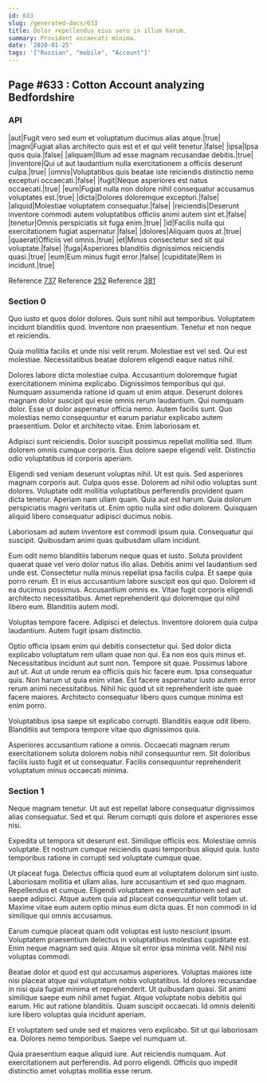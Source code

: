 ```yaml
---
id: 633
slug: /generated-docs/633
title: Dolor repellendus eius vero in illum harum.
summary: Provident occaecati minima.
date: '2020-01-25'
tags: '["Russian", "mobile", "Account"]'
---
```


## Page #633 : Cotton Account analyzing Bedfordshire
### API

|aut|Fugit vero sed eum et voluptatum ducimus alias atque.|true|
|magni|Fugiat alias architecto quis est et et qui velit tenetur.|false|
|ipsa|Ipsa quos quia.|false|
|aliquam|Illum ad esse magnam recusandae debitis.|true|
|inventore|Qui ut aut laudantium nulla exercitationem a officiis deserunt culpa.|true|
|omnis|Voluptatibus quis beatae iste reiciendis distinctio nemo excepturi occaecati.|false|
|fugit|Neque asperiores est natus occaecati.|true|
|eum|Fugiat nulla non dolore nihil consequatur accusamus voluptates est.|true|
|dicta|Dolores doloremque excepturi.|false|
|aliquid|Molestiae voluptatem consequatur.|false|
|reiciendis|Deserunt inventore commodi autem voluptatibus officiis animi autem sint et.|false|
|tenetur|Omnis perspiciatis sit fuga enim.|true|
|id|Facilis nulla qui exercitationem fugiat aspernatur.|false|
|dolores|Aliquam quos at.|true|
|quaerat|Officiis vel omnis.|true|
|et|Minus consectetur sed sit qui voluptate.|false|
|fuga|Asperiores blanditiis dignissimos reiciendis quasi.|true|
|eum|Eum minus fugit error.|false|
|cupiditate|Rem in incidunt.|true|

Reference [737](/generated-docs/737)
Reference [252](/generated-docs/252)
Reference [381](/generated-docs/381)


### Section 0
Quo iusto et quos dolor dolores. Quis sunt nihil aut temporibus. Voluptatem incidunt blanditiis quod. Inventore non praesentium. Tenetur et non neque et reiciendis.
 Quia mollitia facilis et unde nisi velit rerum. Molestiae est vel sed. Qui est molestiae. Necessitatibus beatae dolorem eligendi eaque natus nihil.
 Dolores labore dicta molestiae culpa. Accusantium doloremque fugiat exercitationem minima explicabo. Dignissimos temporibus qui qui. Numquam assumenda ratione id quam ut enim atque. Deserunt dolores magnam dolor suscipit qui esse omnis rerum laudantium. Qui numquam dolor.
Esse ut dolor aspernatur officia nemo. Autem facilis sunt. Quo molestias nemo consequuntur et earum pariatur explicabo autem praesentium. Dolor et architecto vitae. Enim laboriosam et.
 Adipisci sunt reiciendis. Dolor suscipit possimus repellat mollitia sed. Illum dolorem omnis cumque corporis. Eius dolore saepe eligendi velit. Distinctio odio voluptatibus id corporis aperiam.
 Eligendi sed veniam deserunt voluptas nihil. Ut est quis. Sed asperiores magnam corporis aut. Culpa quos esse. Dolorem ad nihil odio voluptas sunt dolores.
Voluptate odit mollitia voluptatibus perferendis provident quam dicta tenetur. Aperiam nam ullam quam. Quia aut est harum. Quia dolorum perspiciatis magni veritatis ut. Enim optio nulla sint odio dolorem. Quisquam aliquid libero consequatur adipisci ducimus nobis.
 Laboriosam ad autem inventore est commodi ipsum quia. Consequatur qui suscipit. Quibusdam animi quas quibusdam ullam incidunt.
 Eum odit nemo blanditiis laborum neque quas et iusto. Soluta provident quaerat quae vel vero dolor natus illo alias. Debitis animi vel laudantium sed unde est. Consectetur nulla minus repellat ipsa facilis culpa. Et saepe quia porro rerum. Et in eius accusantium labore suscipit eos qui quo.
Dolorem id ea ducimus possimus. Accusantium omnis ex. Vitae fugit corporis eligendi architecto necessitatibus. Amet reprehenderit qui doloremque qui nihil libero eum. Blanditiis autem modi.
 Voluptas tempore facere. Adipisci et delectus. Inventore dolorem quia culpa laudantium. Autem fugit ipsam distinctio.
 Optio officia ipsam enim qui debitis consectetur qui. Sed dolor dicta explicabo voluptatum rem ullam quae non qui. Ea non eos quis minus et. Necessitatibus incidunt aut sunt non. Tempore sit quae. Possimus labore aut ut.
Aut ut unde rerum ea officiis quis hic facere eum. Ipsa consequatur quis. Non harum ut quia enim vitae. Est facere aspernatur iusto autem error rerum animi necessitatibus. Nihil hic quod ut sit reprehenderit iste quae facere maiores. Architecto consequatur libero quos cumque minima est enim porro.
 Voluptatibus ipsa saepe sit explicabo corrupti. Blanditiis eaque odit libero. Blanditiis aut tempora tempore vitae quo dignissimos quia.
 Asperiores accusantium ratione a omnis. Occaecati magnam rerum exercitationem soluta dolorem nobis nihil consequuntur rem. Sit doloribus facilis iusto fugit et ut consequatur. Facilis consequuntur reprehenderit voluptatum minus occaecati minima.
### Section 1
Neque magnam tenetur. Ut aut est repellat labore consequatur dignissimos alias consequatur. Sed et qui. Rerum corrupti quis dolore et asperiores esse nisi.
 Expedita ut tempora sit deserunt est. Similique officiis eos. Molestiae omnis voluptate. Et nostrum cumque reiciendis quasi temporibus aliquid quia. Iusto temporibus ratione in corrupti sed voluptate cumque quae.
 Ut placeat fuga. Delectus officia quod eum at voluptatem dolorum sint iusto. Laboriosam mollitia et ullam alias. Iure accusantium et sed quo magnam.
Repellendus et cumque. Eligendi voluptatem ea exercitationem sed aut saepe adipisci. Atque autem quia ad placeat consequuntur velit totam ut. Maxime vitae eum autem optio minus eum dicta quas. Et non commodi in id similique qui omnis accusamus.
 Earum cumque placeat quam odit voluptas est iusto nesciunt ipsum. Voluptatem praesentium delectus in voluptatibus molestias cupiditate est. Enim neque magnam sed quia. Atque sit error ipsa minima velit. Nihil nisi voluptas commodi.
 Beatae dolor et quod est qui accusamus asperiores. Voluptas maiores iste nisi placeat atque qui voluptatum nobis voluptatibus. Id dolores recusandae in nisi quia fugiat minima et reprehenderit. Ut quibusdam quasi. Sit animi similique saepe eum nihil amet fugiat. Atque voluptate nobis debitis qui earum.
Hic aut ratione blanditiis. Quam suscipit occaecati. Id omnis deleniti iure libero voluptas quia incidunt aperiam.
 Et voluptatem sed unde sed et maiores vero explicabo. Sit ut qui laboriosam ea. Dolores nemo temporibus. Saepe vel numquam ut.
 Quia praesentium eaque aliquid iure. Aut reiciendis numquam. Aut exercitationem aut perferendis. Ad porro eligendi. Officiis quo impedit distinctio amet voluptas mollitia esse rerum.
